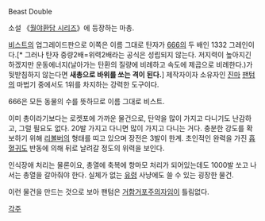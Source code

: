 Beast Double

소설 《[[월야환담 시리즈]]》에 등장하는 마총.

[[비스트]]의 업그레이드판으로 이쪽은 이름 그대로 탄자가 [[666]]의 두 배인 1332 그레인이다.[* 그러나 탄자 중량2배=위력2배라는 공식은 성립되지 않는다. 저지력이 높아지긴 하겠지만 운동에너지(날아가는 탄환의 질량에 비례하고 속도에 제곱으로 비례한다.)가 뒷받침하지 않는다면 '''새총으로 바위를 쏘는 격이 된다.''']
제작자이자 소유자인 [[진마]] [[팬텀]]의 마법기 중에서도 1위를 차지하는 강력한 도구이다.

666은 모든 동물의 수를 뜻하므로 이름 그대로 비스트.

이미 총이라기보다는 로켓포에 가까운 물건으로, 탄약을 많이 가지고 다니기도 난감하고, 그럴 필요도 없다. 20발 가지고 다니면 많이 가지고 다니는 거다. 충분한 강도를 확보하기 위해 [[리볼버]]의 형태를 띠고 있으며 장전은 3발이 한계. 초인적인 완력을 가진 [[흡혈귀]]도 반동에 의해 뒤로 날려갈 정도의 위력을 보인다.

인식장애 처리는 물론이요, 총열에 축복에 항마모 처리가 되어있는데도 1000발 쏘고 나서는 총열을 갈아줘야 한다. 실체가 없는 [[유령]] 사냥에도 쓸 수 있는 굉장한 물건.

이런 물건을 만드는 것으로 보아 팬텀은 [[거함거포주의]]자임이 틀림없다.



[[각주]]
